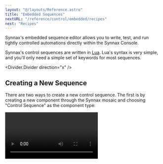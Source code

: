 ```yaml
---
layout: "@/layouts/Reference.astro"
title: "Embedded Sequences"
nextURL: "/reference/control/embedded/recipes"
next: "Recipes"
---
```



Synnax's embedded sequence editor allows you to write, test, and run tightly
controlled automations directly within the Synnax Console.

Synnax's control sequences are written in [Lua](https://www.lua.org). Lua's syntax is
very simple, and you'll only need a simple set of keywords for most sequences.

<Divider.Divider direction="x" />

## Creating a New Sequence

There are two ways to create a new control sequence. The first is by creating a new
component through the Synnax mosaic and choosing "Control Sequence" as the component
type:

<Video client:only="react" id="control/embedded/mosaic-create-sequence" />

Control sequences can also be created through the command palette, which you can open
using `Cmd + Shift + P' on macOS and 'Ctrl + Shift + P' on Windows.

<Video client:only="react" id="control/embedded/palette-create-sequence" />

<Divider.Divider direction="x" />

## Structure of a Sequence

Once you've created a sequence, you'll see a large area for editing text at the top and
a set of configuration fields at the bottom.

### The Editor

The editing area at the top of the dialog is where you'll write the body of your
sequence, including conditional logic. **Embedded control sequences are executed in
precisely timed, fixed rate loops**.

If you set the sequence rate to 1 Hz, the code you write inside of this editor will be
executed once every second, even if the previous loop did not complete

### Configuration Parameters

In addition to the main sequence body, there are a number of important fields for
configuring sequence parameters.

#### Location

This sets the [driver](/reference/device-drivers/get-started) that the sequence will be
executed on.

#### Rate

This sets the rate, in Hz, at which the sequence will be executed.

#### Read From

The list of channels that we need to read values from in order to make control decisions
from our sequence. An example could be a set of pressure transducers to determine when
to open and close a valve.

As you edit code within the body of the sequence, Synnax will suggest channels that
match the variable you're typing. If you choose to accept the suggestion, it will be
automatically populated into this field.

#### Write To

The list of channels that you would like to control within your sequence. For example,
these could be digital output channels that actuate a valve.
